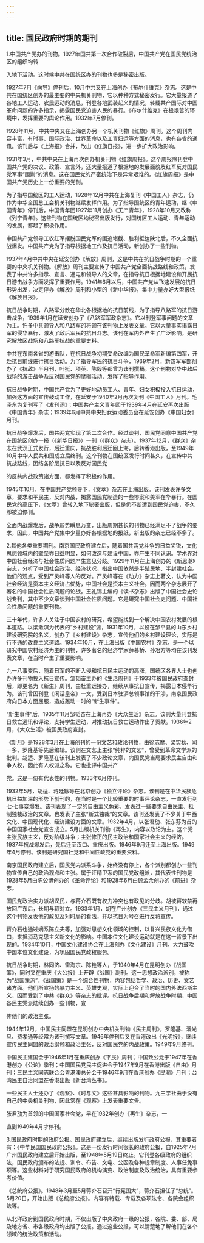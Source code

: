 ```yaml
---
---
---
```

title: 国民政府时期的期刊
---



1.中国共产党办的刊物。1927年国共第一次合作破裂后，中国共产党在国民党统治区的组织均转

入地下活动。这时候中共在国统区办的刊物也多是秘密出版。

1927年7月《向导》停刊后，10月中共又在上海创办《布尔什维克》杂志。这是中共在国统区创办的最主要的中央机关刊物，它以种种方式秘密发行。它大量报道了各地工人运动、农民运动的消息，刊登各地武装起义的情况，转载共产国际对中国革命问题的许多指示，揭露国民党迫害人民的暴行。《布尔什维克》在极艰苦的环境中，发挥重要的舆论作用。1932年7月停刊。

1928年11月，中共中央又在上海创办另一个机关刊物《红旗》周刊。这个周刊内容丰富，有时事、国际政治、世界革命以及工青妇运等方面的消息，也有各省的通讯。该刊后与《上海报》合并，改出《红旗日报》，进一步扩大政治影响。

1931年3月，中共中央在上海再次创办机关刊物《红旗周报》。这个周报除刊登中国共产党的决议、政策、宣言外，还大量报道了根据地的发展面貌及红军反对国民党军事“围剿”的消息。这在国民党的严密统治下是异常艰难的。《红旗周报》是中国共产党历史上一份重要的党刊。

为了指导国统区的工人运动，1928年12月中共在上海复刊《中国工人》杂志，仍作为中华全国总工会机关刊物继续发挥作用。为了指导国统区的青年运动，继《中国青年》停刊后，中国青年团1927年11月创办《无产青年》，1928年10月又改称《列宁青年》。这些刊物在国统区均秘密出版发行，对国统区工人运动、青年运动的发展，都起了积极作用。

中国共产党领导工农红军摆脱国民党军的围追堵截、胜利抵达陕北后，不久全面抗战爆发。中国共产党为了指导根据地工作及抗日活动，新创办了一些刊物。

1937年4月中共中央在延安创办《解放》周刊，这是中共在抗日战争时期的一个重要的中央机关刊物。《解放》周刊主要宣传了中国共产党全面抗战路线和政策，发表了中共许多指示、宣言、通电和领导人的文章，在指导抗日根据地建设和开展抗日游击战争方面发挥了重要作用。1941年6月以后，中国共产党从飞速发展的抗日形势出发，决定停办《解放》周刊和小型的《新中华报》，集中力量办好大型报纸《解放日报》。

抗日战争时期，八路军分散在华北各根据地的抗日前线，为了指导八路军的抗日游击战争，1939年1月在延安创办了《八路军军政杂志》。它以刊登军事问题的文章为主。许多中共领导人和八路军的将领在该刊物上发表文章。它以大量事实揭露日军的侵华暴行，激发了敌后军民的抗日斗志。该刊在军内外产生了广泛影响，是研究解放区战场和八路军抗战的重要史料。

中共在东南各省的游击队，在抗日战争初期受命改编为国民革命军新编第四军，开赴抗日前线进行抗日活动。为了指导军民的抗日斗争，1939年2月，新四军军部创办了《抗敌》半月刊，叶挺、项英、陈毅等都曾为该刊撰稿。这个刊物对华中敌后战场的游击战争及反对国民党的摩擦活动，发挥了指导作用。

抗日战争时期，中国共产党为了更好地动员工人、青年、妇女积极投入抗日运动，加强这方面的宣传鼓动工作，在延安于1940年2月再次复刊《中国工人》月刊。毛泽东为复刊写了《发刊词》；中国共产主义青年团于1939年4月在延安再次出版《中国青年》杂志；1939年6月中共中央妇女运动委员会在延安创办《中国妇女》月刊。

抗日战争爆发后，国共两党实现了第二次合作。经过谈判，国民党同意中国共产党在国统区创办一报（《新华日报》）一刊（《群众》杂志）。1937年12月，《群众》杂志在武汉正式发行，后迁重庆，抗战胜利后迁回上海，后转香港出版，至1949年10月中华人民共和国成立后终刊。这个刊物在国统区发行时间甚久，在宣传中共抗战路线，团结各阶层抗日以及反对国民党

的反共内战政策诸方面，都发挥了积极的作用。

1945年10月，在中国共产党领导下，《文萃》杂志在上海出版。该刊发表许多文章，要求和平民主，反对内战，揭露国民党制造的一些惨案和美军在华暴行。在国民党的高压下，《文萃》曾转入地下秘密出版，但是仍不断遭到国民党迫害，不久即被迫停刊。

全面内战爆发后，战争形势瞬息万变，出版周期甚长的刊物已经满足不了战争的要求，因此，中国共产党集中少量办好各根据地的报纸，新出版的杂志已经不多了。

2.其他各类重要期刊。南京国民政府建立后，随着国共两党斗争的日益尖锐，文化思想领域内的壁垒亦日益明显，如何改造与建设中国，亦产生不同认识。学术界对中国社会经济与社会性质问题产生意见分歧。1929年11月在上海创办的《新思潮》杂志，分析了中国社会政治、经济状况，指出中国依然是半殖民地、半封建社会。他们的观点，受到严灵峰等人的反对。严灵峰等在《动力》杂志上著文，认为中国社会经济是资本主义经济占优势，中国社会是资本主义社会。因而两个杂志展开了著名的中国社会性质问题的论战。王礼锡主编的《读书杂志》出版了中国社会史论战专刊，其中不少文章谈到中国社会性质问题。它是研究中国社会史问题、中国社会性质问题的重要刊物。

三十年代，许多人关注于中国农村的研究，希望能找到一个解决中国农村发展的根本道路。以梁漱溟为代表的“乡村建设”派，1931年10月，以设在邹平县的山东乡村建设研究院的名义，创办了《乡村建设》杂志，宣传他们的乡村建设理论，实际是行不通的改良主义道路。1934年10月，在上海出版《中国农村》杂志，是一个以研究中国农村经济为主的刊物，许多著名的经济学家薛暮桥、孙冶方等均在该刊发表文章，在当时产生了重要影响。

九一八事变后，随着日军的不断入侵和抗日民主运动的高涨，国统区各界人士也创办许多刊物投入抗日宣传。邹韬奋主办的《生活周刊》于1933年被国民政府查封后，即更名为《新生》周刊，由杜重远接办，继续从事抗日宣传，揭露日本侵华行为。该刊曾因刊登《闲话皇帝》一文，受到日本驻沪总领事馆的干涉，南京国民政府向日本方面屈服，造成轰动一时的“新生事件”。

“新生事件”后，1935年11月邹韬奋在上海再办《大众生活》杂志。该刊大量刊登抗日救亡通讯和评论，支持学生运动，对推动抗日救亡运动作出了贡献。1936年2月，《大众生活》被国民政府查封。

《新月》是1928年3月在上海创刊的一份文艺和政论刊物，由徐志摩、梁实秋、闻一多、罗隆基等先后编辑。该刊在文艺上主张“纯粹的文艺”，曾受到革命文学派的批判。胡适、罗隆基在该刊上发表了不少政论文章，向国民党当局要求民主自由和争人权，因此有人权派之称。它也批评中国共产

党。这是一份有代表性的刊物。1933年6月停刊。

1932年5月，胡适、蒋廷黻等在北京创办《独立评论》杂志。该刊是在中华民族危机日益加深的形势下创刊的，在当时是一个比较重要的时事评论杂志，一直发行到七·七事变爆发。该刊表现了一定的自由主义色彩，发表过一些要求自由民主、抵制独裁政治的文章。也发表了主张“新式独裁”的文章。该刊还发表了不少关于中西文化、中国现代化、经济建设方面的文章。1932年4月，以张君劢、张东荪为首的中国国家社会党宣告成立。5月出版机关刊物《再生》，内容以政论为主。这个党主张民族主义，反对阶级斗争；主张修正的民主政治和国家社会主义的经济。1937年抗战爆发后，先后迁至汉口、重庆出版。1946年9月迁至上海出版。1949年4月停刊。该刊是研究国社党和中间性政党的重要资料。

南京国民政府建立后，国民党内派系斗争，始终没有停止，各个派别都创办一些刊物宣传自己的政治观点和主张。属于汪精卫系的国民党改组派，其代表性刊物是1928年5月由陈公博创办的《革命评论》和1928年6月由顾孟余创办的《前进》杂志。

国民党政治实力派胡汉民，与蒋介石既有权力冲突也有政见的分歧。胡被蒋软禁再放回广东后，长期与蒋对立。1933年1月，胡在广州创办《三民主义月刊》，通过这个刊物发表他的政见及对时局的看法，并以抗日为号召进行反蒋宣传。

蒋介石也通过嫡系陈立夫等，加强对思想文化领域的控制，以复兴民族文化为借口，来抵消马克思主义新文化的影响。中国本位文化建设运动就是在这一背景下出现的。1934年10月，中国文化建设协会在上海创办《文化建设》月刊，大力鼓吹中国本位文化建设，为巩固国民党政权服务。

抗日战争时期，林同济、雷海宗、陈铨等人，于1940年4月在昆明创办《战国策》，同时又在重庆《大公报》上开辟《战国》副刊。这一思想政治派别，被称为“战国策派”。《战国策》是一个综合性刊物，内容包括哲学、政治、历史、文艺诸方面。他们所宣扬的暴力主义、英雄史观，实际上迎合了当时的国内外法西斯主义，因而受到了中共《群众》等杂志的批评。抗日战争后期和解放战争时期，中国各民主党派陆续创办一些刊物，宣

传他们的政治主张。

1944年12月，中国民主同盟在昆明创办中央机关刊物《民主周刊》。罗隆基、潘光旦、费孝通等经常为该刊撰写文章。1946年停刊后又在香港改出《光明报》，继续宣传民主同盟的政治纲领和政治主张，反对国民党的内战政策。1949年9月终刊。

中国民主建国会于1946年1月在重庆创办《平民》周刊；中国致公党于1947年在香港创办《公论》季刊；中国国民党民主促进会于1947年9月在香港出版《自由》月刊；三民主义同志联合会粤港澳总分会于1946年9月在香港创办《民潮》月刊；台湾民主自治同盟在香港出版《新台湾丛书》。

一些民主人士还办了《观察》、《时与文》这些甚具影响的刊物。九三学社由于没有自己的中央机关刊物，因此常在《观察》上发表重要文告。

张君劢为首领的中国国家社会党，早在1932年创办《再生》杂志，一

直到1949年4月才停刊。

3.国民政府时期的政府公报。国民政府建立后，继续出版发行政府公报，其重要者有：《中华民国国民政府公报》。这是一份发行时间很长的政府公报，自1925年7月广州国民政府建立后开始出版，至1948年5月19日终止。它刊登各级政府的组织法，国民政府颁布的法规、训令、布告、文电、公函及各种规章制度、人事任免事项等。这些材料对于研究国民政府的机构演变、政治制度及政治统治，具有重要参考价值。

《总统府公报》。1948年3月至5月蒋介石召开“行宪国大”，蒋介石担任了“总统”。5月20日，开始出版《总统府公报》。内容有特载、专载及各项法令、各院会组织法等。

从北洋政府到国民政府时期，不仅出版了中央政府一级的公报，各院、委、部、局及地方省、市各级政府均出版了公报。通过这些公报，可以清楚地了解他们在各个领域的统治政策和活动。
